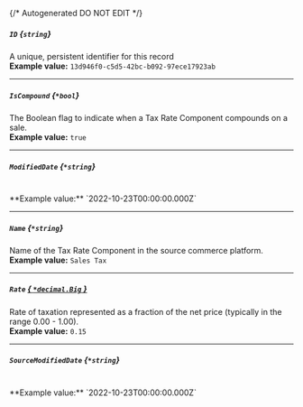 {/* Autogenerated DO NOT EDIT  */}
##### `ID` *{`string`}*
A unique, persistent identifier for this record
<br/>
**Example value:** `13d946f0-c5d5-42bc-b092-97ece17923ab`

---
##### `IsCompound` *{`*bool`}*
The Boolean flag to indicate when a Tax Rate Component compounds on a sale.
<br/>
**Example value:** `true`

---
##### `ModifiedDate` *{`*string`}*
<br/>
**Example value:** `2022-10-23T00:00:00.000Z`

---
##### `Name` *{`*string`}*
Name of the Tax Rate Component in the source commerce platform.
<br/>
**Example value:** `Sales Tax`

---
##### `Rate` [*{ `*decimal.Big` }*](https://pkg.go.dev/github.com/ericlagergren/decimal#Big)
Rate of taxation represented as a fraction of the net price (typically in the range 0.00 \- 1.00).
<br/>
**Example value:** `0.15`

---
##### `SourceModifiedDate` *{`*string`}*
<br/>
**Example value:** `2022-10-23T00:00:00.000Z`

